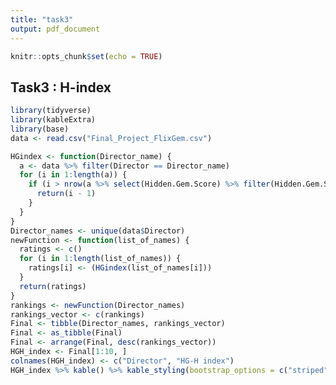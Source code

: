 ```yaml
---
title: "task3"
output: pdf_document
---
```


```r
knitr::opts_chunk$set(echo = TRUE)
```

## **Task3** : H-index
```r
library(tidyverse)
library(kableExtra)
library(base)
data <- read.csv("Final_Project_FlixGem.csv")

HGindex <- function(Director_name) {
  a <- data %>% filter(Director == Director_name)
  for (i in 1:length(a)) {
    if (i > nrow(a %>% select(Hidden.Gem.Score) %>% filter(Hidden.Gem.Score >= i))) {
      return(i - 1)
    }
  }
}
Director_names <- unique(data$Director)
newFunction <- function(list_of_names) {
  ratings <- c()
  for (i in 1:length(list_of_names)) {
    ratings[i] <- (HGindex(list_of_names[i]))
  }
  return(ratings)
}
rankings <- newFunction(Director_names)
rankings_vector <- c(rankings)
Final <- tibble(Director_names, rankings_vector)
Final <- as_tibble(Final)
Final <- arrange(Final, desc(rankings_vector))
HGH_index <- Final[1:10, ]
colnames(HGH_index) <- c("Director", "HG-H index")
HGH_index %>% kable() %>% kable_styling(bootstrap_options = c("striped", "hover"))
```